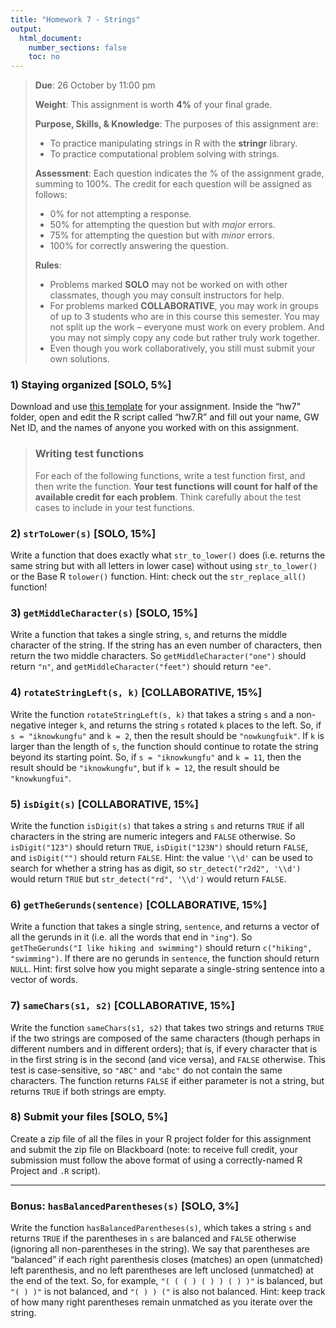 ```yaml
---
title: "Homework 7 - Strings"
output:
  html_document:
    number_sections: false
    toc: no
---
```


> **Due**: 26 October by 11:00 pm
>
> **Weight**: This assignment is worth **4%** of your final grade.
>
> **Purpose, Skills, & Knowledge**: The purposes of this assignment are:
>
> - To practice manipulating strings in R with the **stringr** library.
> - To practice computational problem solving with strings.
>
> **Assessment**: Each question indicates the % of the assignment grade, summing to 100%. The credit for each question will be assigned as follows:
>
> - 0% for not attempting a response.
> - 50% for attempting the question but with _major_ errors.
> - 75% for attempting the question but with _minor_ errors.
> - 100% for correctly answering the question.
>
> **Rules**:
>
> - Problems marked **SOLO** may not be worked on with other classmates, though you may consult instructors for help.
> - For problems marked **COLLABORATIVE**, you may work in groups of up to 3 students who are in this course this semester. You may not split up the work -- everyone must work on every problem. And you may not simply copy any code but rather truly work together.
> - Even though you work collaboratively, you still must submit your own solutions.

### 1) Staying organized [SOLO, 5%]

Download and use [this template](hw_templates/hw7.zip) for your assignment. Inside the "hw7" folder, open and edit the R script called "hw7.R" and fill out your name, GW Net ID, and the names of anyone you worked with on this assignment.

> ### **Writing test functions**
> For each of the following functions, write a test function first, and then write the function. **Your test functions will count for half of the available credit for each problem**. Think carefully about the test cases to include in your test functions.

### 2) `strToLower(s)` [SOLO, 15%]

Write a function that does exactly what `str_to_lower()` does (i.e. returns the same string but with all letters in lower case) without using `str_to_lower()` or the Base R `tolower()` function. Hint: check out the `str_replace_all()` function!

### 3) `getMiddleCharacter(s)` [SOLO, 15%]

Write a function that takes a single string, `s`, and returns the middle character of the string. If the string has an even number of characters, then return the two middle characters. So `getMiddleCharacter("one")` should return `"n"`, and `getMiddleCharacter("feet")` should return `"ee"`.

### 4) `rotateStringLeft(s, k)` [COLLABORATIVE, 15%]

Write the function `rotateStringLeft(s, k)` that takes a string `s` and a non-negative integer `k`, and returns the string `s` rotated `k` places to the left. So, if `s = "iknowkungfu"` and `k = 2`, then the result should be `"nowkungfuik"`. If `k` is larger than the length of `s`, the function should continue to rotate the string beyond its starting point. So, if `s = "iknowkungfu"` and `k = 11`, then the result should be `"iknowkungfu"`, but if `k = 12`, the result should be `"knowkungfui"`.

### 5) `isDigit(s)` [COLLABORATIVE, 15%]

Write the function `isDigit(s)` that takes a string `s` and returns `TRUE` if all characters in the string are numeric integers and `FALSE` otherwise. So `isDigit("123")` should return `TRUE`, `isDigit("123N")` should return `FALSE`, and `isDigit("")` should return `FALSE`. Hint: the value `'\\d'` can be used to search for whether a string has as digit, so `str_detect("r2d2", '\\d')` would return `TRUE` but `str_detect("rd", '\\d')` would return `FALSE`.

### 6) `getTheGerunds(sentence)` [COLLABORATIVE, 15%]

Write a function that takes a single string, `sentence`, and returns a vector of all the gerunds in it (i.e. all the words that end in `"ing"`). So `getTheGerunds("I like hiking and swimming")` should return `c("hiking", "swimming")`. If there are no gerunds in `sentence`, the function should return `NULL`. Hint: first solve how you might separate a single-string sentence into a vector of words.

### 7) `sameChars(s1, s2)` [COLLABORATIVE, 15%]

Write the function `sameChars(s1, s2)` that takes two strings and returns `TRUE` if the two strings are composed of the same characters (though perhaps in different numbers and in different orders); that is, if every character that is in the first string is in the second (and vice versa), and `FALSE` otherwise. This test is case-sensitive, so `"ABC"` and `"abc"` do not contain the same characters. The function returns `FALSE` if either parameter is not a string, but returns `TRUE` if both strings are empty.

### 8) Submit your files [SOLO, 5%]

Create a zip file of all the files in your R project folder for this assignment and submit the zip file on Blackboard (note: to receive full credit, your submission must follow the above format of using a correctly-named R Project and `.R` script).

---

### **Bonus**: `hasBalancedParentheses(s)` [SOLO, 3%]

Write the function `hasBalancedParentheses(s)`, which takes a string `s` and returns `TRUE` if the parentheses in `s` are balanced and `FALSE` otherwise (ignoring all non-parentheses in the string). We say that parentheses are "balanced" if each right parenthesis closes (matches) an open (unmatched) left parenthesis, and no left parentheses are left unclosed (unmatched) at the end of the text. So, for example, `"( ( ( ) ( ) ) ( ) )"` is balanced, but `"( ) )"` is not balanced, and `"( ) ) ("` is also not balanced. Hint: keep track of how many right parentheses remain unmatched as you iterate over the string.
